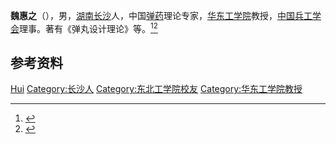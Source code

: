 '''魏惠之'''（{{bd|1931年|}}），男，[[湖南|湖南]][[长沙|长沙]]人，中国[[弹药|弹药]]理论专家，[[华东工学院|华东工学院]]教授，[[中国兵工学会|中国兵工学会]]理事。著有《弹丸设计理论》等。<ref>{{Cite book|title=湖南百科全书|author=禹舜主编; 洪期钧副主编|publisher=岳麓书社|year=1999|isbn=|location=长沙|pages=}}</ref><ref>{{Cite book|title=二十世纪中国名人辞典|author=蔡开松, 于信凤主编; 曾卓明, 周溯源, 赵书刚副主编|publisher=辽宁人民出版社|year=1991|isbn=|location=沈阳|pages=}}</ref>

== 参考资料 ==
{{reflist}}

{{中国人物小作品}}

{{Authority control}}
{{DEFAULTSORT:Wei魏}}
[[Category:魏姓|Hui]]
[[Category:长沙人|Category:长沙人]]
[[Category:东北工学院校友|Category:东北工学院校友]]
[[Category:华东工学院教授|Category:华东工学院教授]]